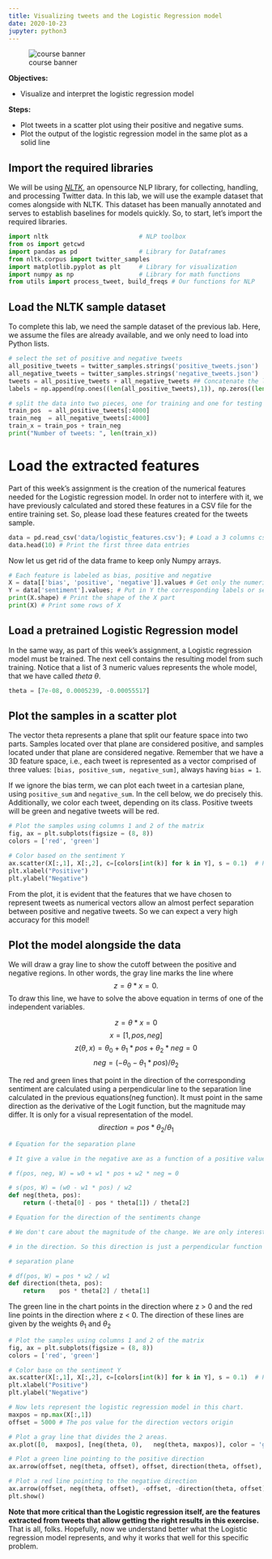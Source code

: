 ```yaml
---
title: Visualizing tweets and the Logistic Regression model
date: 2020-10-23
jupyter: python3
---
```


![course banner](img/course-banner.jpg){.column-margin group="slides"}

**Objectives:**

-  Visualize and interpret the logistic regression model

**Steps:**

- Plot tweets in a scatter plot using their positive and negative sums.
- Plot the output of the logistic regression model in the same plot as a solid line

## Import the required libraries

We will be using [*NLTK*](http://www.nltk.org/howto/twitter.html), an opensource NLP library, for collecting, handling, and processing Twitter data. In this lab, we will use the example dataset that comes alongside with NLTK. This dataset has been manually annotated and serves to establish baselines for models quickly. 
So, to start, let's import the required libraries. 

```python
import nltk                         # NLP toolbox
from os import getcwd
import pandas as pd                 # Library for Dataframes 
from nltk.corpus import twitter_samples 
import matplotlib.pyplot as plt     # Library for visualization
import numpy as np                  # Library for math functions
from utils import process_tweet, build_freqs # Our functions for NLP
```
## Load the NLTK sample dataset

To complete this lab, we need the sample dataset of the previous lab. Here, we assume the files are already available, and we only need to load into Python lists.

```python

# select the set of positive and negative tweets
all_positive_tweets = twitter_samples.strings('positive_tweets.json')
all_negative_tweets = twitter_samples.strings('negative_tweets.json')
tweets = all_positive_tweets + all_negative_tweets ## Concatenate the lists. 
labels = np.append(np.ones((len(all_positive_tweets),1)), np.zeros((len(all_negative_tweets),1)), axis = 0)

# split the data into two pieces, one for training and one for testing (validation set) 
train_pos  = all_positive_tweets[:4000]
train_neg  = all_negative_tweets[:4000]
train_x = train_pos + train_neg 
print("Number of tweets: ", len(train_x))
```

# Load the extracted features
Part of this week's assignment is the creation of the numerical features needed for the Logistic regression model. In order not to interfere with it, we have previously calculated and stored these features in a CSV file for the entire training set.
So, please load these features created for the tweets sample.

```python
data = pd.read_csv('data/logistic_features.csv'); # Load a 3 columns csv file using pandas function
data.head(10) # Print the first three data entries
```

Now let us get rid of the data frame to keep only Numpy arrays.

```python

# Each feature is labeled as bias, positive and negative
X = data[['bias', 'positive', 'negative']].values # Get only the numerical values of the dataframe
Y = data['sentiment'].values; # Put in Y the corresponding labels or sentiments
print(X.shape) # Print the shape of the X part
print(X) # Print some rows of X
```

## Load a pretrained Logistic Regression model

In the same way, as part of this week's assignment, a Logistic regression model must be trained. The next cell contains the resulting model from such training. Notice that a list of 3 numeric values represents the whole model, that we have called _theta_ $\theta$.
```python
theta = [7e-08, 0.0005239, -0.00055517]
```

## Plot the samples in a scatter plot

The vector theta represents a plane that split our feature space into two parts. Samples located over that plane are considered positive, and samples located under that plane are considered negative. Remember that we have a 3D feature space, i.e., each tweet is represented as a vector comprised of three values: `[bias, positive_sum, negative_sum]`, always having `bias = 1`. 

If we ignore the bias term, we can plot each tweet in a cartesian plane, using `positive_sum` and `negative_sum`. In the cell below, we do precisely this. Additionally, we color each tweet, depending on its class. Positive tweets will be green and negative tweets will be red.

```python

# Plot the samples using columns 1 and 2 of the matrix
fig, ax = plt.subplots(figsize = (8, 8))
colors = ['red', 'green']

# Color based on the sentiment Y
ax.scatter(X[:,1], X[:,2], c=[colors[int(k)] for k in Y], s = 0.1)  # Plot a dot for each pair of words
plt.xlabel("Positive")
plt.ylabel("Negative")
```

From the plot, it is evident that the features that we have chosen to represent tweets as numerical vectors allow an almost perfect separation between positive and negative tweets. So we can expect a very high accuracy for this model! 

## Plot the model alongside the data

We will draw a gray line to show the cutoff between the positive and negative regions. In other words, the gray line marks the line where $$ z = \theta * x = 0.$$
To draw this line, we have to solve the above equation in terms of one of the independent variables.

$$
 z = \theta * x = 0
 $$
$$
 x = [1, pos, neg]
  $$
$$
 z(\theta, x) = \theta_0+ \theta_1 * pos + \theta_2 * neg = 0 
 $$
$$
 neg = (-\theta_0 - \theta_1 * pos) / \theta_2 
 $$

The red and green lines that point in the direction of the corresponding sentiment are calculated using a perpendicular line to the separation line calculated in the previous equations(neg function). It must point in the same direction as the derivative of the Logit function, but the magnitude may differ. It is only for a visual representation of the model. 
$$direction = pos * \theta_2 / \theta_1$$
```python

# Equation for the separation plane

# It give a value in the negative axe as a function of a positive value

# f(pos, neg, W) = w0 + w1 * pos + w2 * neg = 0

# s(pos, W) = (w0 - w1 * pos) / w2
def neg(theta, pos):
    return (-theta[0] - pos * theta[1]) / theta[2]

# Equation for the direction of the sentiments change

# We don't care about the magnitude of the change. We are only interested 

# in the direction. So this direction is just a perpendicular function to the 

# separation plane

# df(pos, W) = pos * w2 / w1
def direction(theta, pos):
    return    pos * theta[2] / theta[1]
```
The green line in the chart points in the direction where z > 0 and the red line points in the direction where z < 0. The direction of these lines are given by the weights $\theta_1$ and $\theta_2$
```python

# Plot the samples using columns 1 and 2 of the matrix
fig, ax = plt.subplots(figsize = (8, 8))
colors = ['red', 'green']

# Color base on the sentiment Y
ax.scatter(X[:,1], X[:,2], c=[colors[int(k)] for k in Y], s = 0.1)  # Plot a dot for each pair of words
plt.xlabel("Positive")
plt.ylabel("Negative")

# Now lets represent the logistic regression model in this chart. 
maxpos = np.max(X[:,1])
offset = 5000 # The pos value for the direction vectors origin

# Plot a gray line that divides the 2 areas.
ax.plot([0,  maxpos], [neg(theta, 0),   neg(theta, maxpos)], color = 'gray') 

# Plot a green line pointing to the positive direction
ax.arrow(offset, neg(theta, offset), offset, direction(theta, offset), head_width=500, head_length=500, fc='g', ec='g')

# Plot a red line pointing to the negative direction
ax.arrow(offset, neg(theta, offset), -offset, -direction(theta, offset), head_width=500, head_length=500, fc='r', ec='r')
plt.show()
```
**Note that more critical than the Logistic regression itself, are the features extracted from tweets that allow getting the right results in this exercise.**
That is all, folks. Hopefully, now we understand better what the Logistic regression model represents, and why it works that well for this specific problem. 
